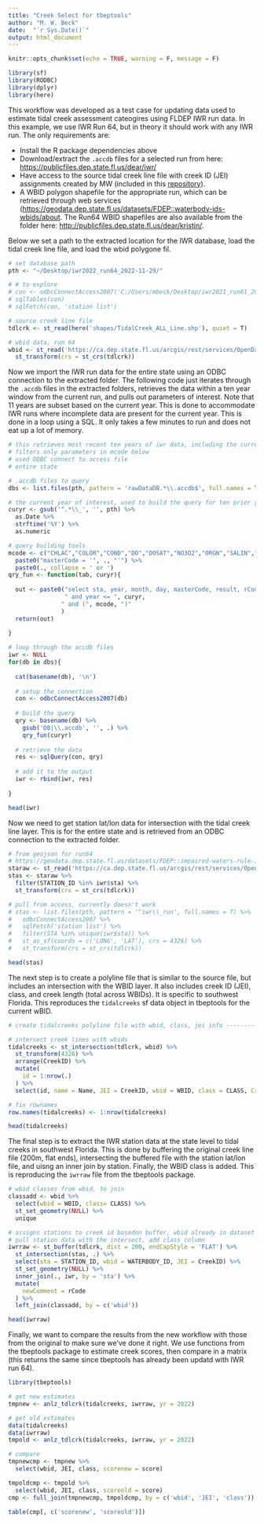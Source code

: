 ```yaml
---
title: "Creek Select for tbeptools"
author: "M. W. Beck"
date:  "`r Sys.Date()`"
output: html_document
---
```


```r
knitr::opts_chunk$set(echo = TRUE, warning = F, message = F)

library(sf)
library(RODBC)
library(dplyr)
library(here)
```

This workflow was developed as a test case for updating data used to estimate tidal creek assessment cateogires using FLDEP IWR run data.  In this example, we use IWR Run 64, but in theory it should work with any IWR run. The only requirements are:

* Install the R package dependencies above 
* Download/extract the `.accdb` files for a selected run from here: <https://publicfiles.dep.state.fl.us/dear/iwr/>
* Have access to the source tidal creek line file with creek ID (JEI) assignments created by MW (included in this [repository](https://tbep-tech.github.io/tidalcreek-stats/)).
* A WBID polygon shapefile for the appropriate run, which can be retrieved through web services (<https://geodata.dep.state.fl.us/datasets/FDEP::waterbody-ids-wbids/about>.  The Run64 WBID shapefiles are also available from the folder here: <http://publicfiles.dep.state.fl.us/dear/kristin/>. 

Below we set a path to the extracted location for the IWR database, load the tidal creek line file, and load the wbid polygone fil.

```r
# set database path
pth <- "~/Desktop/iwr2022_run64_2022-11-29/"

# # to explore
# con <- odbcConnectAccess2007('C:/Users/mbeck/Desktop/iwr2021_run61_2021-05-27/iwr_run61_05272021.accdb')
# sqlTables(con)
# sqlFetch(con, 'station list')

# source creek line file
tdlcrk <- st_read(here('shapes/TidalCreek_ALL_Line.shp'), quiet = T)

# wbid data, run 64 
wbid <- st_read('https://ca.dep.state.fl.us/arcgis/rest/services/OpenData/WBIDS/MapServer/0/query?outFields=*&where=1%3D1&f=geojson', quiet = T) %>% 
  st_transform(crs = st_crs(tdlcrk))
```

Now we import the IWR run data for the entire state using an ODBC connection to the extracted folder.  The following code just iterates through the `.accdb` files in the extracted folders, retrieves the data within a ten year window from the current run, and pulls out parameters of interest.  Note that 11 years are subset based on the current year.  This is done to accommodate IWR runs where incomplete data are present for the current year. This is done in a loop using a SQL. It only takes a few minutes to run and does not eat up a lot of memory.

```r
# this retrieves most recent ten years of iwr data, including the current year and ten years prior
# filters only parameters in mcode below
# used ODBC connect to access file
# entire state

# .accdb files to query
dbs <- list.files(pth, pattern = 'rawDataDB.*\\.accdb$', full.names = T)

# the current year of interest, used to build the query for ten prior years
curyr <- gsub('^.*\\_', '', pth) %>% 
  as.Date %>% 
  strftime('%Y') %>% 
  as.numeric

# query building tools
mcode <- c("CHLAC","COLOR","COND","DO","DOSAT","NO3O2","ORGN","SALIN","TKN","TN","TP","TSS","TURB") %>% 
  paste0("masterCode = '", ., "'") %>% 
  paste0(., collapse = ' or ')
qry_fun <- function(tab, curyr){
  
  out <- paste0("select sta, year, month, day, masterCode, result, rCode from ", tab, " where year > ", curyr - 11, 
                " and year <= ", curyr, 
               " and (", mcode, ")"
               )
  return(out)
  
}

# loop through the accdb files
iwr <- NULL
for(db in dbs){
  
  cat(basename(db), '\n')
  
  # setup the connection
  con <- odbcConnectAccess2007(db)
  
  # build the query
  qry <- basename(db) %>% 
    gsub('DB|\\.accdb', '', .) %>% 
    qry_fun(curyr)
  
  # retrieve the data
  res <- sqlQuery(con, qry)
  
  # add it to the output
  iwr <- rbind(iwr, res)
  
}

head(iwr)
```

Now we need to get station lat/lon data for intersection with the tidal creek line layer.  This is for the entire state and is retrieved from an ODBC connection to the extracted folder.

```r
# from geojson for run64
# https://geodata.dep.state.fl.us/datasets/FDEP::impaired-waters-rule-iwr-stations/about
staraw <- st_read('https://ca.dep.state.fl.us/arcgis/rest/services/OpenData/IMPAIRED_WATERS/MapServer/1/query?outFields=*&where=1%3D1&f=geojson', quiet = T)
stas <- staraw %>% 
  filter(STATION_ID %in% iwr$sta) %>% 
  st_transform(crs = st_crs(tdlcrk))

# pull from access, currently doesn't work
# stas <- list.files(pth, pattern = '^iwr\\_run', full.names = T) %>% 
#   odbcConnectAccess2007 %>% 
#   sqlFetch('station list') %>% 
#   filter(STA %in% unique(iwr$sta)) %>% 
#   st_as_sf(coords = c('LONG', 'LAT'), crs = 4326) %>% 
#   st_transform(crs = st_crs(tdlcrk))

head(stas)
```

The next step is to create a polyline file that is similar to the source file, but includes an intersection with the WBID layer.  It also includes creek ID (JEI), class, and creek length (total across WBIDs).  It is specific to southwest Florida.  This reproduces the `tidalcreeks` sf data object in tbeptools for the current wBID.

```r
# create tidalcreeks polyline file with wbid, class, jei info -------------

# intersect creek lines with wbids
tidalcreeks <- st_intersection(tdlcrk, wbid) %>% 
  st_transform(4326) %>% 
  arrange(CreekID) %>% 
  mutate(
    id = 1:nrow(.)
  ) %>% 
  select(id, name = Name, JEI = CreekID, wbid = WBID, class = CLASS, Creek_Length_m = Total_m)

# fix rownames
row.names(tidalcreeks) <- 1:nrow(tidalcreeks)

head(tidalcreeks)
```

The final step is to extract the IWR station data at the state level to tidal creeks in southwest Florida.  This is done by buffering the original creek line file (200m, flat ends), intersecting the buffered file with the station lat/lon file, and uisng an inner join by station.  Finally, the WBID class is added.  This is reproducing the `iwrraw` file from the tbeptools package.

```r
# wbid classes from wbid, to join
classadd <- wbid %>% 
  select(wbid = WBID, class= CLASS) %>% 
  st_set_geometry(NULL) %>% 
  unique

# assigns stations to creek id basedon buffer, wbid already in dataset
# pull station data with the intersect, add class column
iwrraw <- st_buffer(tdlcrk, dist = 200, endCapStyle = 'FLAT') %>% 
  st_intersection(stas, .) %>% 
  select(sta = STATION_ID, wbid = WATERBODY_ID, JEI = CreekID) %>% 
  st_set_geometry(NULL) %>% 
  inner_join(., iwr, by = 'sta') %>% 
  mutate(
    newComment = rCode
  ) %>% 
  left_join(classadd, by = c('wbid'))

head(iwrraw)
```

Finally, we want to compare the results from the new workflow with those from the original to make sure we've done it right.  We use functions from the tbeptools package to estimate creek scores, then compare in a matrix (this returns the same since tbeptools has already been updatd with IWR run 64).

```r
library(tbeptools)

# get new estimates
tmpnew <- anlz_tdlcrk(tidalcreeks, iwrraw, yr = 2022)

# get old estimates
data(tidalcreeks)
data(iwrraw)
tmpold <- anlz_tdlcrk(tidalcreeks, iwrraw, yr = 2022)

# compare
tmpnewcmp <- tmpnew %>% 
  select(wbid, JEI, class, scorenew = score)

tmpoldcmp <- tmpold %>% 
  select(wbid, JEI, class, scoreold = score)
cmp <- full_join(tmpnewcmp, tmpoldcmp, by = c('wbid', 'JEI', 'class'))

table(cmp[, c('scorenew', 'scoreold')])
```
